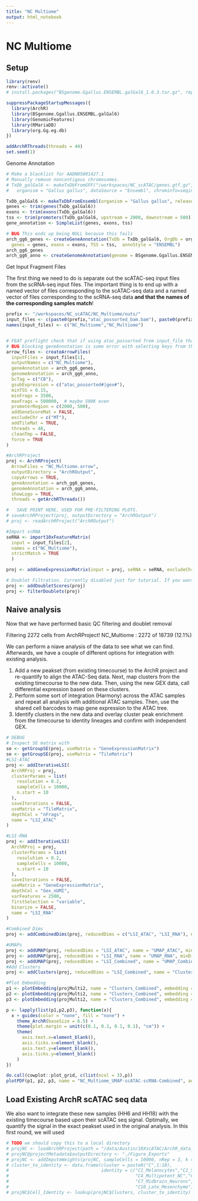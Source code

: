 ```yaml
---
title: "NC Multiome"
output: html_notebook
---
```


# NC Multiome

## Setup

```r
library(renv)
renv::activate()
# install.packages("BSgenome.Ggallus.ENSEMBL.galGal6_1.0.3.tar.gz", repos = NULL)

suppressPackageStartupMessages({
  library(ArchR)
  library(BSgenome.Ggallus.ENSEMBL.galGal6)
  library(GenomicFeatures)
  library(RMariaDB)
  library(org.Gg.eg.db)
})

addArchRThreads(threads = 44)
set.seed(1)
```

Genome Annotation

```r
# Make a blacklist for AADN05001427.1
# Manually remove noncontigous chromosomes.
# TxDb_galGal6 <- makeTxDbFromGFF("/workspaces/NC_scATAC/genes.gtf.gz",
#   organism = "Gallus gallus", dataSource = "Ensembl", chrominfo=seqinfo(BSgenome.Ggallus.ENSEMBL.galGal6))

TxDb_galGal6 <- makeTxDbFromEnsembl(organism = "Gallus gallus", release = 106)
genes <- trim(genes(TxDb_galGal6))
exons <- trim(exons(TxDb_galGal6))
tss <- trim(promoters(TxDb_galGal6, upstream = 2000, downstream = 500))
gene_annotation <- SimpleList(genes, exons, tss)

# BUG This ends up being NULL because this fails
arch_gg6_genes <- createGeneAnnotation(TxDb = TxDb_galGal6, OrgDb = org.Gg.eg.db, 
  genes = genes, exons = exons, TSS = tss,  annoStyle = "ENSEMBL")
arch_gg6_genes
arch_gg6_anno <- createGenomeAnnotation(genome = BSgenome.Ggallus.ENSEMBL.galGal6, filterChr = "MT")
```

Get Input Fragment Files

The first thing we need to do is separate out the scATAC-seq input files from the scRNA-seq input files.
The important thing is to end up with a named vector of files corresponding to the scATAC-seq data and a named vector of files corresponding to the scRNA-seq data
 __and that the names of the corresponding samples match__! 

```r
prefix <- "/workspaces/NC_scATAC/NC_Multiome/outs/"
input_files <- c(paste0(prefix,"atac_possorted_bam.bam"), paste0(prefix,"nc_filtered_feature_bc_matrix.h5"))
names(input_files) <- c("NC_Multiome","NC_Multiome")


# FEAT preflight check that if using atac_possorted from input_file that bcTag is not NULL
# BUG blocking geneAnnotation is some error with selecting keys from the GeneAnnotation in createGenomeAnnotation
arrow_files <- createArrowFiles(
  inputFiles = input_files[1],
  outputNames = c("NC_Multiome"),
  geneAnnotation = arch_gg6_genes,
  genomeAnnotation = arch_gg6_anno,
  bcTag = c("CB"),
  gsubExpression = c("atac_possorted#|gex#"),
  minTSS = 0.15,
  minFrags = 3500,
  maxFrags = 500000,  # maybe 500K even
  promoterRegion = c(2000, 500),
  addGeneScoreMat = FALSE,
  excludeChr = c("MT"),
  addTileMat = TRUE,
  threads = 48,
  cleanTmp = FALSE,
  force = TRUE
)

#ArchRProject
proj <- ArchRProject( 
  ArrowFiles = "NC_Multiome.arrow",
  outputDirectory = "ArchROutput",
  copyArrows = TRUE,
  geneAnnotation = arch_gg6_genes,
  genomeAnnotation = arch_gg6_anno,
  showLogo = TRUE,
  threads = getArchRThreads())

#   SAVE POINT HERE, USED FOR PRE-FILTERING PLOTS.
# saveArchRProject(proj, outputDirectory = "ArchROutput")
# proj <- readArchRProject("ArchROutput")
```

```r
#Import scRNA
seRNA <- import10xFeatureMatrix(
  input = input_files[2],
  names = c("NC_Multiome"),
  strictMatch = TRUE
  )

proj <- addGeneExpressionMatrix(input = proj, seRNA = seRNA, excludeChr = "MT", chromSizes = arch_gg6_anno$chromSizes)

# Doublet Filtration. Currently disabled just for tutorial. If you want to filter doublets uncomment below.
proj <- addDoubletScores(proj)
proj <- filterDoublets(proj)
```


## Naive analysis

Now that we have performed basic QC filtering and doublet removal

Filtering 2272 cells from ArchRProject!
        NC_Multiome : 2272 of 18739 (12.1%)

We can perform a niave analysis of the data to see what we can find. Afterwards, we have a couple of different options
for integration with existing analysis.

1. Add a new peakset (from existing timecourse) to the ArchR project and re-quantify to align the ATAC-Seq data.
  Next, map clusters from the existing timecourse to the new data. Then, using the new GEX data, call differential expression based on these clusters.
2. Perform some sort of integration (Harmony) across the ATAC samples and repeat all analysis with additional ATAC samples. 
  Then, use the shared cell barcodes to map gene expression to the ATAC tree.
3. Identify clusters in the new data and overlay cluster peak enrichment from the timecourse to identity lineages and confirm with independent GEX.

```r
# DEBUG
# Inspect SE matrix with
se <- getGroupSE(proj, useMatrix = "GeneExpressionMatrix")
se <- getGroupSE(proj, useMatrix = "TileMatrix")
#LSI-ATAC
proj <- addIterativeLSI(
  ArchRProj = proj,
  clusterParams = list(
    resolution = 0.2,
    sampleCells = 10000,
    n.start = 10
  ),
  saveIterations = FALSE,
  useMatrix = "TileMatrix",
  depthCol = "nFrags",
  name = "LSI_ATAC"
)

#LSI-RNA
proj <- addIterativeLSI(
  ArchRProj = proj,
  clusterParams = list(
    resolution = 0.2,
    sampleCells = 10000,
    n.start = 10
  ),
  saveIterations = FALSE,
  useMatrix = "GeneExpressionMatrix",
  depthCol = "Gex_nUMI",
  varFeatures = 2500,
  firstSelection = "variable",
  binarize = FALSE,
  name = "LSI_RNA"
)

#Combined Dims
proj <- addCombinedDims(proj, reducedDims = c("LSI_ATAC", "LSI_RNA"), name =  "LSI_Combined")

#UMAPs
proj <- addUMAP(proj, reducedDims = "LSI_ATAC", name = "UMAP_ATAC", minDist = 0.8, force = TRUE)
proj <- addUMAP(proj, reducedDims = "LSI_RNA", name = "UMAP_RNA", minDist = 0.8, force = TRUE)
proj <- addUMAP(proj, reducedDims = "LSI_Combined", name = "UMAP_Combined", minDist = 0.8, force = TRUE)
#Add Clusters
proj <- addClusters(proj, reducedDims = "LSI_Combined", name = "Clusters", resolution = 0.4, force = TRUE)

#Plot Embedding
p1 <- plotEmbedding(projMulti2, name = "Clusters_Combined", embedding = "UMAP_ATAC", size = 1, labelAsFactors=F, labelMeans=F)
p2 <- plotEmbedding(projMulti2, name = "Clusters_Combined", embedding = "UMAP_RNA", size = 1, labelAsFactors=F, labelMeans=F)
p3 <- plotEmbedding(projMulti2, name = "Clusters_Combined", embedding = "UMAP_Combined", size = 1, labelAsFactors=F, labelMeans=F)

p <- lapply(list(p1,p2,p3), function(x){
  x + guides(color = "none", fill = "none") + 
    theme_ArchR(baseSize = 6.5) +
    theme(plot.margin = unit(c(0.1, 0.1, 0.1, 0.1), "cm")) +
    theme(
      axis.text.x=element_blank(), 
      axis.ticks.x=element_blank(), 
      axis.text.y=element_blank(), 
      axis.ticks.y=element_blank()
    )
})

do.call(cowplot::plot_grid, c(list(ncol = 3),p))
plotPDF(p1, p2, p3, name = "NC_Multiome_UMAP-scATAC-scRNA-Combined", addDOC = FALSE)
```

## Load Existing ArchR scATAC seq data

We also want to integrate these new samples (HH6 and HH18) with the existing timecourse based upon their scATAC seq signal.
Optimally, we quantify the signal in the exact peakset used in the original analysis. In this first round, we will used



```r
# TODO we should copy this to a local directory
# projNC <- loadArchRProject(path = "/data/Austin/10XscATAC/ArchR_data_final_thesis/")
# projNC@projectMetadata$outputDirectory <- "./Figure_Exports"
# projNC <- addImputeWeights(projNC, sampleCells = 10000, nRep = 3, k = 20)
# cluster_to_identity <- data.frame(cluster = paste0("C",1:10),
#                                   identity = c("C1_Melanocytes","C2_Sensory_Glia","C3_Int_Mesenchyme",
#                                                "C4_Multipotent_NC","C5_Hindbrain_Neurons","C6_Somatosensory_Neurons",
#                                                "C7_Midbrain_Neurons","C8_Early_Mesenchyme","C9_Sensory_Neurons",
#                                                "C10_Late_Mesenchyme"))
# projNC$Cell_Identity <- lookup(projNC$Clusters, cluster_to_identity)
```
